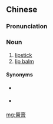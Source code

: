 {{also|唇膏}}
==Chinese==
{{zh-forms|s=唇膏|t2=唇膏}}

===Pronunciation===
{{zh-pron
|m=chúngāo
|c=seon4 gou1
|cat=n
}}

===Noun===
{{zh-noun}}

# [[lipstick]] {{gloss|make-up for the lips}}
# [[lip balm]]

====Synonyms====
* {{sense|lipstick}} {{zh-l|口紅}}
* {{sense|lip balm}} {{zh-l|護脣膏}}

[[mg:脣膏]]